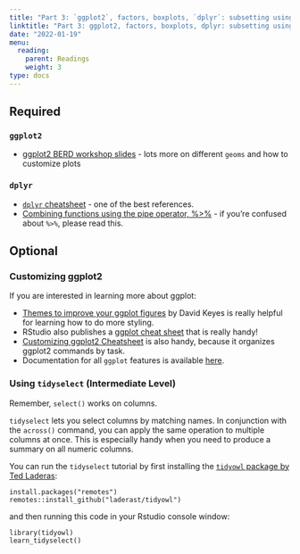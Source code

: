 ```yaml
---
title: "Part 3: `ggplot2`, factors, boxplots, `dplyr`: subsetting using `filter()`/`select()`"
linktitle: "Part 3: ggplot2, factors, boxplots, dplyr: subsetting using filter()/select()"
date: "2022-01-19"
menu:
  reading:
    parent: Readings
    weight: 3
type: docs
---
```


## Required

### `ggplot2`

- [ggplot2 BERD workshop slides](https://sph-r-programming.netlify.app/ggplot_flipbookr_berd/04_ggplot_slides.html) - lots more on different `geoms` and how to customize plots

### `dplyr`

- [`dplyr` cheatsheet](https://rstudio.com/wp-content/uploads/2015/02/data-wrangling-cheatsheet.pdf) - one of the best references.
- [Combining functions using the pipe operator, %>%](https://ubc-dsci.github.io/introduction-to-datascience/wrangling.html#combining-functions-using-the-pipe-operator) - if you're confused about `%>%`, please read this.

## Optional

### Customizing ggplot2 

If you are interested in learning more about ggplot:

- [Themes to improve your ggplot figures](https://rfortherestofus.com/2019/08/themes-to-improve-your-ggplot-figures/) by David Keyes is really helpful for learning how to do more styling. 
- RStudio also publishes a [ggplot cheat sheet](https://github.com/rstudio/cheatsheets/blob/main/data-visualization-2.1.pdf) that is really handy!
- [Customizing ggplot2 Cheatsheet](http://zevross.com/blog/2014/08/04/beautiful-plotting-in-r-a-ggplot2-cheatsheet-3/) is also handy, because it organizes ggplot2 commands by task.
- Documentation for all `ggplot` features is available [here](https://ggplot2.tidyverse.org).



### Using `tidyselect` (Intermediate Level)

Remember, `select()` works on columns.

`tidyselect` lets you select columns by matching names. In conjunction with the `across()` command, you can apply the same operation to multiple columns at once. This is especially handy when you need to produce a summary on all numeric columns.

You can run the `tidyselect` tutorial by first installing the [`tidyowl` package by Ted Laderas](https://github.com/laderast/tidyowl):

```
install.packages("remotes")
remotes::install_github("laderast/tidyowl")
```

and then running this code in your Rstudio console window:

```
library(tidyowl)
learn_tidyselect()
```